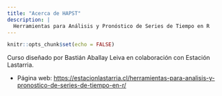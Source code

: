 ```yaml
---
title: "Acerca de HAPST"
description: |
  Herramientas para Análisis y Pronóstico de Series de Tiempo en R
---
```


```r
knitr::opts_chunk$set(echo = FALSE)
```

Curso diseñado por Bastián Aballay Leiva en colaboración con Estación Lastarria.

* Página web: [https://estacionlastarria.cl/herramientas-para-analisis-y-pronostico-de-series-de-tiempo-en-r/](https://estacionlastarria.cl/herramientas-para-analisis-y-pronostico-de-series-de-tiempo-en-r/)